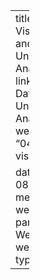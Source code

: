 ---
title: "Data Visualization and Univariate Analysis"
linktitle: "4: Data Viz & Univariate Analysis"
week_id: "04-data-visualization"

date: 2025-08-25
menu:
  weeks:
    parent: Weeks
    weight: 4
type: weeks
---
